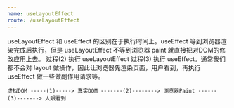 ```yaml
---
name: useLayoutEffect
route: /useLayoutEffect
---
```



useLayoutEffect 和 useEffect 的区别在于执行时间上。useEffect 等到浏览器渲染完成后执行，但是 useLayoutEffect 不等到浏览器 paint 就直接把对DOM的修改应用上去。
过程(2) 执行 useLayoutEffect 过程(3) 执行 useEffect。通常我们都不会对 layout 做操作，因此让浏览器先渲染页面，用户看到，再执行 useEffect 做一些做副作用请求等。

```
虚拟DOM -----(1)-----> 真实DOM -------(2)--------> 浏览器Paint ------(3)-------> 人眼看到
```

<Demo />